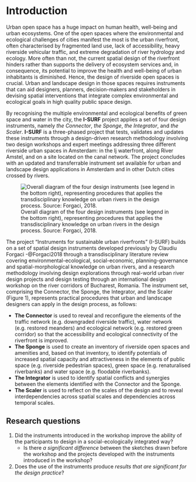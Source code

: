 # Introduction {#intro}
Urban open space has a huge impact on human health, well-being and urban ecosystems. One of the open spaces where the environmental and ecological challenges of cities manifest the most is the urban riverfront, often characterised by fragmented land use, lack of accessibility, heavy riverside vehicular traffic, and extreme degradation of river hydrology and ecology. More often than not, the current spatial design of the riverfront hinders rather than supports the delivery of ecosystem services and, in consequence, its potential to improve the health and well-being of urban inhabitants is diminished. Hence, the design of riverside open spaces is crucial. Urban and landscape design in those spaces requires instruments that can aid designers, planners, decision-makers and stakeholders in devising spatial interventions that integrate complex environmental and ecological goals in high quality public space design.

By recognising the multiple environmental and ecological benefits of green space and water in the city, the **I-SURF** project applies a set of four design instruments, namely *the Connector*, *the Sponge*, *the Integrator*, and *the Scaler*. **I-SURF** is a three-phased project that tests, validates and updates these instruments through a design-driven research methodology involving two design workshops and expert meetings addressing three different riverside urban spaces in Amsterdam: in the Ij waterfront, along River Amstel, and on a site located on the canal network. The project concludes with an updated and transferrable instrument set available for urban and landscape design applications in Amsterdam and in other Dutch cities crossed by rivers.

![Overall diagram of the four design instruments (see legend in the bottom right), representing procedures that applies the transdisciplinary knowledge on urban rivers in the design process. Source: Forgaci, 2018.](figs/instruments-horizontal.jpg)

The project "Instruments for sustainable urban riverfronts" (I-SURF) builds on a set of spatial design instruments developed previously by Claudiu Forgaci -@Forgaci2018 through a transdisciplinary literature review covering environmental-ecological, social-economic, planning-governance and spatial-morphological knowledge on urban rivers, and a research methodology involving design explorations through real-world urban river design projects and design testing through an international design workshop on the river corridors of Bucharest, Romania. The instrument set, comprising the Connector, the Sponge, the Integrator, and the Scaler (Figure 1), represents practical procedures that urban and landscape designers can apply in the design process, as follows:

* **The Connector** is used to reveal and reconfigure the elements of the traffic network (e.g. downgraded riverside traffic), water network (e.g. restored meanders) and ecological network (e.g. restored green corridor) so that the accessibility and ecological connectivity of the riverfront is improved.
* **The Sponge** is used to create an inventory of riverside open spaces and amenities and, based on that inventory, to identify potentials of increased spatial capacity and attractiveness in the elements of public space (e.g. riverside pedestrian spaces), green space (e.g. renaturalised riverbanks) and water space (e.g. floodable riverbanks).
* **The Integrator** is used to identify spatial conflicts and synergies between the elements identified with the Connector and the Sponge.
* **The Scaler** is used to reflect on the scales of the design and to reveal interdependencies across spatial scales and dependencies across temporal scales.


## Research questions

1. Did the instruments introduced in the workshop improve the ability of the participants to design in a social-ecologically integrated way?  
    * Is there *a significant difference* between the sketches drawn before the workshop and the projects developed with the instruments introduced in the workshop?

2. Does the use of the instruments produce *results that are significant for the design practice*?